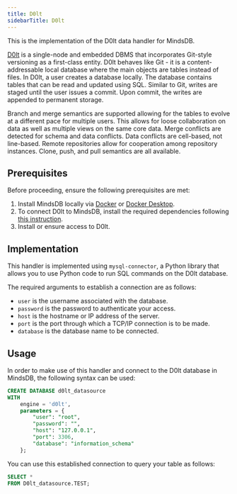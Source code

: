 ```yaml
---
title: D0lt
sidebarTitle: D0lt
---
```


This is the implementation of the D0lt data handler for MindsDB.

[D0lt](https://docs.dolthub.com/introduction/what-is-dolt) is a single-node and embedded DBMS that incorporates Git-style versioning as a first-class entity. D0lt behaves like Git - it is a content-addressable local database where the main objects are tables instead of files. In D0lt, a user creates a database locally. The database contains tables that can be read and updated using SQL. Similar to Git, writes are staged until the user issues a commit. Upon commit, the writes are appended to permanent storage.

Branch and merge semantics are supported allowing for the tables to evolve at a different pace for multiple users. This allows for loose collaboration on data as well as multiple views on the same core data. Merge conflicts are detected for schema and data conflicts. Data conflicts are cell-based, not line-based. Remote repositories allow for cooperation among repository instances. Clone, push, and pull semantics are all available.

## Prerequisites

Before proceeding, ensure the following prerequisites are met:

1. Install MindsDB locally via [Docker](/setup/self-hosted/docker) or [Docker Desktop](/setup/self-hosted/docker-desktop).
2. To connect D0lt to MindsDB, install the required dependencies following [this instruction](/setup/self-hosted/docker#install-dependencies).
3. Install or ensure access to D0lt.

## Implementation

This handler is implemented using `mysql-connector`, a Python library that allows you to use Python code to run SQL commands on the D0lt database.

The required arguments to establish a connection are as follows:

* `user` is the username associated with the database.
* `password` is the password to authenticate your access.
* `host` is the hostname or IP address of the server.
* `port` is the port through which a TCP/IP connection is to be made.
* `database` is the database name to be connected.

## Usage

In order to make use of this handler and connect to the D0lt database in MindsDB, the following syntax can be used:

```sql
CREATE DATABASE d0lt_datasource
WITH
    engine = 'd0lt',
    parameters = {
        "user": "root",
        "password": "",
        "host": "127.0.0.1",
        "port": 3306,
        "database": "information_schema"
    };
```

You can use this established connection to query your table as follows:

```sql
SELECT *
FROM D0lt_datasource.TEST;
```
